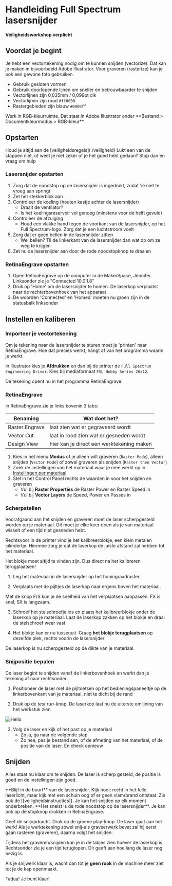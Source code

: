 
# Handleiding Full Spectrum lasersnijder

<Callout type="warning">**Veiligheidsworkshop verplicht**</Callout>

## Voordat je begint

Je hebt een vectortekening nodig om te kunnen snijden (vectorize). Dat kan je maken in bijvoorbeeld Adobe Illustrator. Voor graveren (rasterize) kan je ook een gewone foto gebruiken.

- Gebruik gesloten vormen
- Gebruik doorlopende lijnen om sneller en betrouwbaarder te snijden
- Vectorlijnen zijn 0,035mm / 0,099pt dik
- Vectorlijnen zijn rood `#ff0000`
- Rastergebieden zijn blauw `#0000ff`

<Callout type="info">
  Werk in RGB-kleurruimte. Dat staat in Adobe Illustrator onder **Bestand >
  Documentkleurmodus > RGB-kleur**
</Callout>

## Opstarten

<Callout type="error" emoji="🚨">
  Houd je altijd aan de [veiligheidsregels](./veiligheid)
</Callout>

<Callout type="warning">
  Lukt een van de stappen niet, of weet je niet zeker of je het goed hebt
  gedaan? Stop dan en vraag om hulp
</Callout>

### Lasersnijder opstarten

1. Zorg dat de noodstop op de lasersnijder is ingedrukt, zodat 'ie niet te vroeg aan springt
2. Zet het stekkerblok aan
3. Controleer de koeling (houten kastje achter de lasersnijder)
   - Draait de ventilator?
   - Is het koelingsreservoir vol genoeg (minstens voor de helft gevuld)
4. Controleer de afzuiging
   - Houd een vlakke hand tegen de voorkant van de lasersnijder, op het Full Spectrum-logo. Zorg dat je een luchtstroom voelt
5. Zorg dat er geen bellen in de lasersnijder zitten
   - Wel bellen? Til de linkerkant van de lasersnijder dan wat op om ze weg te krijgen
6. Zet nu de lasersnijder aan door de rode noodstopknop te draaien

### RetinaEngrave opstarten

1. Open RetinaEngrave op de computer in de MakerSpace, Jennifer. Linksonder zie je "Connected 10.0.1.8"
2. Druk op 'Home' om de lasersnijder te homen. De laserkop verplaatst naar de rechterbovenhoek van het apparaat
3. De woorden 'Connected' en 'Homed' moeten nu groen zijn in de statusbalk linksonder


## Instellen en kaliberen

### Importeer je vectortekening

Om je tekening naar de lasersnijder te sturen moet je 'printen' naar RetinaEngrave. Hoe dat precies werkt, hangt af van het programma waarin je werkt.

In Illustrator kies je **Afdrukken** en dan bij de printer de `Full Spectrum Engineering Driver`. Kies bij mediaformaat `FSL Hobby Series 20x12`.

De tekening opent nu in het programma RetinaEngrave.

### RetinaEngrave

In RetinaEngrave zie je links bovenin 3 tabs:

| Benaming       | Wat doet het?                             |
| -------------- | ----------------------------------------- |
| Raster Engrave | laat zien wat er gegraveerd wordt         |
| Vector Cut     | laat in rood zien wat er gesneden wordt   |
| Design View    | hier kan je direct een werktekening maken |

1. Kies in het menu **Modus** of je alleen wilt graveren (`Raster Mode`), alleen snijden (`Vector Mode`) of zowel graveren als snijden (`Raster then Vector`)
2. Zoek de instellingen van het materiaal waar je mee werkt op in [Instellingen per materiaal](./materiaallijst)
3. Stel in het Control Panel rechts de waarden in voor het snijden en graveren
   - Vul bij **Raster Properties** de Raster Power en Raster Speed in
   - Vul bij **Vector Layers** de Speed, Power en Passes in

### Scherpstellen

Voorafgaand aan het snijden en graveren moet de laser scherpgesteld worden op je materiaal. Dit moet je elke keer doen als je van materiaal wisselt of een tijd niet gesneden hebt.

Rechtsvoor in de printer vind je het kalibreerblokje, een klein metalen cilindertje. Hiermee zorg je dat de laserkop de juiste afstand zal hebben tot het materiaal.

<Callout type="warning">
  Het blokje moet altijd te vinden zijn. Dus direct na het kalibreren
  terugplaatsen!
</Callout>

1. Leg het materiaal in de lasersnijder op het honingraadraster.

2. Verplaats met de pijltjes de laserkop naar ergens boven het materiaal.

<Callout type="info">
  Met de knop F/S kun je de snelheid van het verplaatsen aanpassen. FX is snel,
  SX is langzaam.
</Callout>

3. Schroef het stelschroefje los en plaats het kalibreerblokje onder de laserkop op je materiaal. Laat de laserkop zakken op het blokje en draai de stelschroef weer vast

4. Het blokje kan er nu tussenuit. Graag **het blokje terugplaatsen** op dezelfde plek, rechts voorin de lasersnijder

De laserkop is nu scherpgesteld op de dikte van je materiaal.

### Snijpositie bepalen

De laser begint te snijden vanaf de linkerbovenhoek en werkt dan je tekening af naar rechtsonder.

1. Positioneer de laser met de pijltoetsen op het bedieningspaneeltje op de linkerbovenkant van je materiaal, niet te dicht bij de rand

2. Druk op de *test run*-knop. De laserkop laat nu de uiterste omlijning van het werkstuk zien

<Image src="/assets/lasersnijder/testrun-button.png" alt="Hello" width={40} height={40} />

3. Volg de laser en kijk of het past op je materiaal
	- Zo ja, ga naar de volgende stap
	- Zo nee, pas je bestand aan, of de afmeting van het materiaal, of de positie van de laser. En check opnieuw

## Snijden

Alles staat nu klaar om te snijden. De laser is scherp gesteld, de positie is goed en de instellingen zijn goed.

<Callout type="error" emoji="🔥">
	**Blijf in de buurt** van de lasersnijder. Kijk nooit recht in het felle laserlicht, maar kijk met een schuin oog of er geen vlam/brand ontstaat. Zie ook de [[veiligheidsinstructies]].
</Callout>
<Callout type="info">
Je kan het snijden op elk moment onderbreken. **Het snelst is de rode noodstop op de lasersnijder**. Je kan ook op de stopknop drukken in RetinaEngrave.
</Callout>

Geef de snijopdracht. Druk op de groene play-knop. De laser gaat aan het werk! Als je werktekening zowel snij-als graveerwerk bevat zal hij eerst gaan rasteren (graveren), daarna volgt het snijden.

Tijdens het graveren/snijden kan je in de tabjes zien hoever de laserkop is. Rechtsonder zie je een tijd teruglopen. Dit geeft aan hoe lang de laser nog bezig is.

Als je snijwerk klaar is, wacht dan tot je **geen rook** in de machine meer ziet tot je de kap openmaakt.

Tadaa! Je bent klaar!
